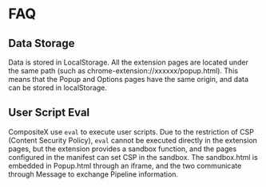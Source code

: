 # FAQ

## Data Storage

Data is stored in LocalStorage.
All the extension pages are located under the same path (such as chrome-extension://xxxxxx/popup.html). This means that the Popup and Options pages have the same origin, and data can be stored in localStorage.

## User Script Eval

CompositeX use `eval` to execute user scripts. Due to the restriction of CSP (Content Security Policy), `eval` cannot be executed directly in the extension pages, but the extension provides a sandbox function, and the pages configured in the manifest can set CSP in the sandbox. The sandbox.html is embedded in Popup.html through an iframe, and the two communicate through Message to exchange Pipeline information.
